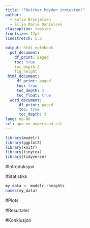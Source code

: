 ```yaml
---
title: "Påvirker høyden inntekten?"
author:
  - Sofie Brynjelsen
  - Silje Marie Danielsen
classoption: twoside
frontsize: 12pt
linestretch: 1.5

output: html_notebook
  pdf_document:
    df_print: paged
    toc: true
    toc_depth:3
    fig_height
 html_document:
     df_print: paged
     toc: true
     toc_depth: 3
     toc_float: true
  word_document:
      df_print: paged
      toc: true
      toc_depth: 3
lang: nb-NO
scl: apa-no-ampersand.csl
---
```



```r
library(modelr)
library(ggplot2)
library(knitr)
library(tinytex)
library(tidyverse)

```


#Introduksjon


#Statistikk

```r
my_data <- modelr::heights
names(my_data)
```


#Plots


#Resultater


#Konklusjon



